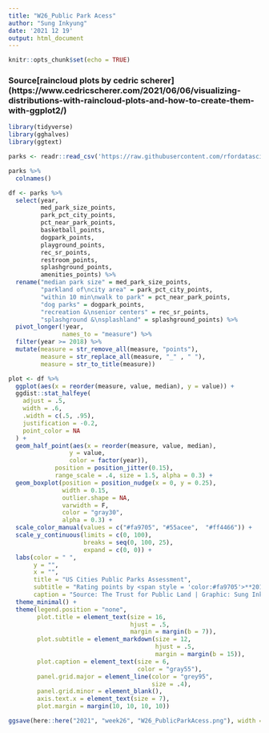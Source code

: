 ```yaml
---
title: "W26_Public Park Acess"
author: "Sung Inkyung"
date: '2021 12 19'
output: html_document
---
```


```r
knitr::opts_chunk$set(echo = TRUE)
```
### Source[raincloud plots by cedric scherer] (https://www.cedricscherer.com/2021/06/06/visualizing-distributions-with-raincloud-plots-and-how-to-create-them-with-ggplot2/)
```r
library(tidyverse)
library(gghalves)
library(ggtext)
```


```r
parks <- readr::read_csv('https://raw.githubusercontent.com/rfordatascience/tidytuesday/master/data/2021/2021-06-22/parks.csv')

parks %>% 
  colnames()
```
```r
df <- parks %>% 
  select(year,
         med_park_size_points,
         park_pct_city_points,
         pct_near_park_points,
         basketball_points,
         dogpark_points,
         playground_points,
         rec_sr_points,
         restroom_points,
         splashground_points,
         amenities_points) %>% 
  rename("median park size" = med_park_size_points,
         "parkland of\ncity area" = park_pct_city_points,
         "within 10 min\nwalk to park" = pct_near_park_points,
         "dog parks" = dogpark_points,
         "recreation &\nsenior centers" = rec_sr_points,
         "splashground &\nsplashland" = splashground_points) %>% 
  pivot_longer(!year,
               names_to = "measure") %>% 
  filter(year >= 2018) %>% 
  mutate(measure = str_remove_all(measure, "points"),
         measure = str_replace_all(measure, "_" , " "),
         measure = str_to_title(measure)) 
```

```r
plot <- df %>% 
  ggplot(aes(x = reorder(measure, value, median), y = value)) +
  ggdist::stat_halfeye(
    adjust = .5,
    width = .6, 
    .width = c(.5, .95),
    justification = -0.2,
    point_color = NA
  ) +
  geom_half_point(aes(x = reorder(measure, value, median),
                 y = value,
                 color = factor(year)),
             position = position_jitter(0.15),
             range_scale = .4, size = 1.5, alpha = 0.3) +
  geom_boxplot(position = position_nudge(x = 0, y = 0.25),
               width = 0.15, 
               outlier.shape = NA, 
               varwidth = F, 
               color = "gray30",
               alpha = 0.3) +
  scale_color_manual(values = c("#fa9705", "#55acee",  "#ff4466")) +
  scale_y_continuous(limits = c(0, 100),
                     breaks = seq(0, 100, 25),
                     expand = c(0, 0)) +
  labs(color = " ",
       y = "",
       x = "",
       title = "US Cities Public Parks Assessment",
       subtitle = "Rating points by <span style = 'color:#fa9705'>**2018**</span> <span style = 'color:#55acee'>**2019**</span> <span style = 'color:#ff4466'>**2020**</span>",
       caption = "Source: The Trust for Public Land | Graphic: Sung Inkyung") +
  theme_minimal() +
  theme(legend.position = "none",
        plot.title = element_text(size = 16,
                                  hjust = .5,
                                  margin = margin(b = 7)),
        plot.subtitle = element_markdown(size = 12,
                                         hjust = .5,
                                         margin = margin(b = 15)),
        plot.caption = element_text(size = 6,
                                    color = "gray55"),
        panel.grid.major = element_line(color = "grey95", 
                                        size = .4),
        panel.grid.minor = element_blank(),
        axis.text.x = element_text(size = 7),
        plot.margin = margin(10, 10, 10, 10))

ggsave(here::here("2021", "week26", "W26_PublicParkAcess.png"), width = 22, height = 14, units = "cm")
  
```

